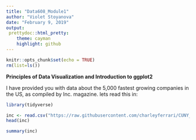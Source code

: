 ---
title: "Data608_Module1"
author: "Violet Stoyanova"
date: "February 9, 2019"
output: 
 prettydoc::html_pretty:
    theme: cayman
    highlight: github
---

```{r setup, include=FALSE}
knitr::opts_chunk$set(echo = TRUE)
rm(list=ls())
```

**Principles of Data Visualization and Introduction to ggplot2**

I have provided you with data about the 5,000 fastest growing companies in the US, as compiled by Inc. magazine. lets read this in:
```{r}
library(tidyverse)
```


```{r}
inc <- read.csv("https://raw.githubusercontent.com/charleyferrari/CUNY_DATA_608/master/module1/Data/inc5000_data.csv", header= TRUE)
head(inc)
```
```{r}
summary(inc)
```



